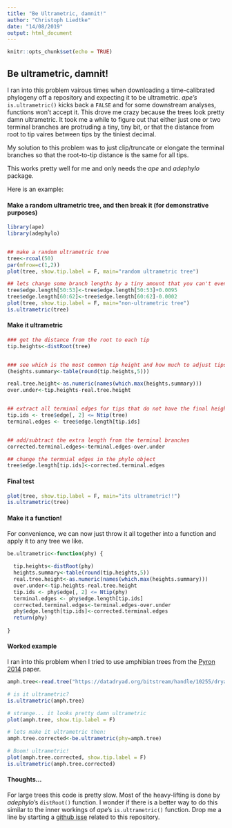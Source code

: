 ```yaml
---
title: "Be Ultrametric, damnit!"
author: "Christoph Liedtke"
date: "14/08/2019"
output: html_document
---
```


```r
knitr::opts_chunk$set(echo = TRUE)
```

## Be ultrametric, damnit!

I ran into this problem vairous times when downloading a time-calibrated phylogeny off a repository and expecting it to be ultrametric. *ape's* `is.ultrametric()` kicks back a `FALSE` and for some downstream analyses, functions won't accept it. This drove me crazy because the trees look pretty damn ultrametric. It took me a while to figure out that either just one or two terminal branches are protruding a tiny, tiny bit, or that the distance from root to tip vaires between tips by the tiniest decimal.  

My solution to this problem was to just clip/truncate or elongate the terminal branches so that the root-to-tip distance is the same for all tips.  

This works pretty well for me and only needs the *ape* and *adephylo* package.  

Here is an example:

#### Make a random ultrametric tree, and then break it (for demonstrative purposes)
```r
library(ape)
library(adephylo)


## make a random ultrametric tree
tree<-rcoal(50)
par(mfrow=c(1,2))
plot(tree, show.tip.label = F, main="random ultrametric tree")

## lets change some branch lengths by a tiny amount that you can't even see:
tree$edge.length[50:53]<-tree$edge.length[50:53]+0.0095
tree$edge.length[60:62]<-tree$edge.length[60:62]-0.0002
plot(tree, show.tip.label = F, main="non-ultrametric tree")
is.ultrametric(tree)
```


#### Make it ultrametric 
```r
### get the distance from the root to each tip
tip.heights<-distRoot(tree)


### see which is the most common tip height and how much to adjust tips to all be the same
(heights.summary<-table(round(tip.heights,5)))

real.tree.height<-as.numeric(names(which.max(heights.summary)))
over.under<-tip.heights-real.tree.height


## extract all terminal edges for tips that do not have the final height we want:
tip.ids <- tree$edge[, 2] <= Ntip(tree)
terminal.edges <- tree$edge.length[tip.ids]


## add/subtract the extra length from the terminal branches
corrected.terminal.edges<-terminal.edges-over.under

## change the termnial edges in the phylo object
tree$edge.length[tip.ids]<-corrected.terminal.edges

```

#### Final test

```r
plot(tree, show.tip.label = F, main="its ultrametric!!")
is.ultrametric(tree)

```

#### Make it a function!

For convenience, we can now just throw it all together into a function and apply it to any tree we like.
```r
be.ultrametric<-function(phy) {
  
  tip.heights<-distRoot(phy)
  heights.summary<-table(round(tip.heights,5))
  real.tree.height<-as.numeric(names(which.max(heights.summary)))
  over.under<-tip.heights-real.tree.height
  tip.ids <- phy$edge[, 2] <= Ntip(phy)
  terminal.edges <- phy$edge.length[tip.ids]
  corrected.terminal.edges<-terminal.edges-over.under
  phy$edge.length[tip.ids]<-corrected.terminal.edges
  return(phy)
  
}
```


#### Worked example

I ran into this problem when I tried to use amphibian trees from the [Pyron 2014](https://academic.oup.com/sysbio/article/63/5/779/2847944) paper.

```r
amph.tree<-read.tree("https://datadryad.org/bitstream/handle/10255/dryad.63062/amph_shl_dates_frogs.tre?sequence=1")

# is it ultrametric?
is.ultrametric(amph.tree)

# strange... it looks pretty damn ultrametric
plot(amph.tree, show.tip.label = F)

# lets make it ultrametric then:
amph.tree.corrected<-be.ultrametric(phy=amph.tree)

# Boom! ultrametric!
plot(amph.tree.corrected, show.tip.label = F)
is.ultrametric(amph.tree.corrected)


```

#### Thoughts...

For large trees this code is pretty slow. Most of the heavy-lifting is done by *adephylo*'s `distRoot()` function. I wonder if there is a better way to do this similar to the inner workings of *ape*'s `is.ultrametric()` function. Drop me a line by starting a [github isse](https://github.com/hcliedtke/R-scrapheap/issues) related to this repository.

